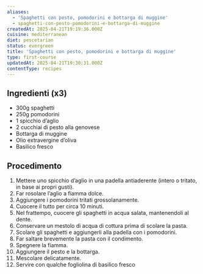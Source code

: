 ```yaml
---
aliases:
  - 'Spaghetti con pesto, pomodorini e bottarga di muggine'
  - spaghetti-con-pesto-pomodorini-e-bottarga-di-muggine
createdAt: 2025-04-21T19:19:36.000Z
cuisine: mediterranean
diet: pescetarian
status: evergreen
title: 'Spaghetti con pesto, pomodorini e bottarga di muggine'
type: first-course
updatedAt: 2025-04-21T19:30:31.000Z
contentType: recipes
---
```

## Ingredienti (x3)

- 300g spaghetti
- 250g pomodorini
- 1 spicchio d’aglio
- 2 cucchiai di pesto alla genovese
- Bottarga di muggine
- Olio extravergine d’oliva
- Basilico fresco

## Procedimento

1. Mettere uno spicchio d’aglio in una padella antiaderente (intero o tritato, in base ai propri gusti).
2. Far rosolare l’aglio a fiamma dolce.
3. Aggiungere i pomodorini tritati grossolanamente.
4. Cuocere il tutto per circa 10 minuti.
5. Nel frattempo, cuocere gli spaghetti in acqua salata, mantenendoli al dente.
6. Conservare un mestolo di acqua di cottura prima di scolare la pasta.
7. Scolare gli spaghetti e aggiungerli alla padella con i pomodorini.
8. Far saltare brevemente la pasta con il condimento.
9. Spegnere la fiamma.
10. Aggiungere il pesto e la bottarga.
11. Mescolare delicatamente.
12. Servire con qualche fogliolina di basilico fresco

